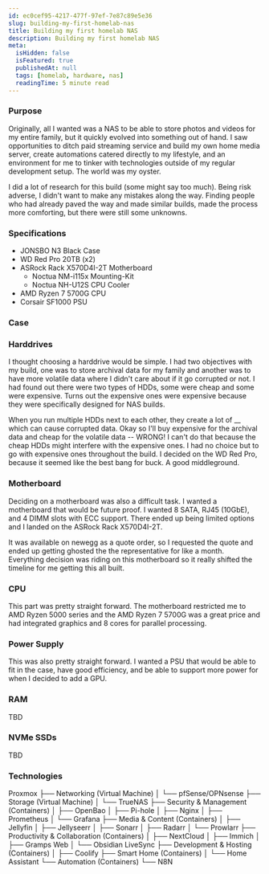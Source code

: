 ```yaml
---
id: ec0cef95-4217-477f-97ef-7e87c89e5e36
slug: building-my-first-homelab-nas
title: Building my first homelab NAS
description: Building my first homelab NAS
meta:
  isHidden: false
  isFeatured: true
  publishedAt: null
  tags: [homelab, hardware, nas]
  readingTime: 5 minute read
---
```


### Purpose

Originally, all I wanted was a NAS to be able to store photos and videos for my entire family, but it quickly evolved into something out of hand. I saw opportunities to ditch paid streaming service and build my own home media server, create automations catered directly to my lifestyle, and an environment for me to tinker with technologies outside of my regular development setup. The world was my oyster.

I did a lot of research for this build (some might say too much). Being risk adverse, I didn't want to make any mistakes along the way. Finding people who had already paved the way and made similar builds, made the process more comforting, but there were still some unknowns.

### Specifications
- JONSBO N3 Black Case
- WD Red Pro 20TB (x2)
- ASRock Rack X570D4I-2T Motherboard
  - Noctua NM-i115x Mounting-Kit
  - Noctua NH-U12S CPU Cooler
- AMD Ryzen 7 5700G CPU
- Corsair SF1000 PSU

### Case



### Harddrives

I thought choosing a harddrive would be simple. I had two objectives with my build, one was to store archival data for my family and another was to have more volatile data where I didn't care about if it go corrupted or not. I had found out there were two types of HDDs, some were cheap and some were expensive. Turns out the expensive ones were expensive because they were specifically designed for NAS builds.

When you run multiple HDDs next to each other, they create a lot of __ which can cause corrupted data. Okay so I'll buy expensive for the archival data and cheap for the volatile data -- WRONG! I can't do that because the cheap HDDs might interfere with the expensive ones. I had no choice but to go with expensive ones throughout the build. I decided on the WD Red Pro, because it seemed like the best bang for buck. A good middleground.

### Motherboard

Deciding on a motherboard was also a difficult task. I wanted a motherboard that would be future proof. I wanted 8 SATA, RJ45 (10GbE), and 4 DIMM slots with ECC support. There ended up being limited options and I landed on the ASRock Rack X570D4I-2T.

It was available on newegg as a quote order, so I requested the quote and ended up getting ghosted the the representative for like a month. Everything decision was riding on this motherboard so it really shifted the timeline for me getting this all built.

### CPU

This part was pretty straight forward. The motherboard restricted me to AMD Ryzen 5000 series and the AMD Ryzen 7 5700G was a great price and had integrated graphics and 8 cores for parallel processing.

### Power Supply

This was also pretty straight forward. I wanted a PSU that would be able to fit in the case, have good efficiency, and be able to support more power for when I decided to add a GPU.

### RAM

TBD

### NVMe SSDs

TBD

### Technologies

Proxmox
├── Networking (Virtual Machine)
│   └── pfSense/OPNsense
├── Storage (Virtual Machine)
│   └── TrueNAS
├── Security & Management (Containers)
│   ├── OpenBao
│   ├── Pi-hole
│   ├── Nginx
│   ├── Prometheus
│   └── Grafana
├── Media & Content (Containers)
│   ├── Jellyfin
│   ├── Jellyseerr
│   ├── Sonarr
│   ├── Radarr
│   └── Prowlarr
├── Productivity & Collaboration (Containers)
│   ├── NextCloud
│   ├── Immich
│   ├── Gramps Web
│   └── Obsidian LiveSync
├── Development & Hosting (Containers)
│   ├── Coolify
├── Smart Home (Containers)
│   └── Home Assistant
└── Automation (Containers)
    └── N8N
